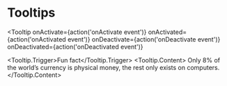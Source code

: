 

<Meta title='Components|Tooltip' component={Tooltip} />

<ElementsProvider>

# Tooltips

<Tooltip
  onActivate={action('onActivate event')}
  onActivated={action('onActivated event')}
  onDeactivate={action('onDeactivate event')}
  onDeactivated={action('onDeactivated event')}
>
  <Tooltip.Trigger>Fun fact</Tooltip.Trigger>
  <Tooltip.Content>
    Only 8% of the world’s currency is physical money, the rest only exists on computers.
  </Tooltip.Content>
</Tooltip>

<Props of={Tooltip} />

</ElementsProvider>
